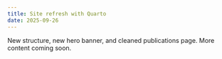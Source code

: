 ```yaml
---
title: Site refresh with Quarto
date: 2025-09-26
---
```


New structure, new hero banner, and cleaned publications page. More content coming soon.

